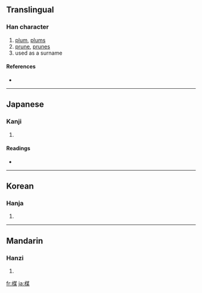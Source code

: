 {{also|梅}}
==Translingual==

===Han character===
{{Han char|rn=75|rad=木|as=09|sn=13|four=|canj=木廿一木 (DTMD)}}

# [[plum]], [[plums]]
# [[prune]], [[prunes]]
# used as a surname

====References====
* {{Han ref|kx=0541.150|dkj=15178|dj=0929.050|hdz=21243.020|uh=6973|ud=26995}}

----

==Japanese==

===Kanji===
{{ja-kanji|grade=|rs=木09}}

# {{defn|Japanese}}

====Readings====
* {{ja-readings|on=[[ばい]] (bai)|kun=[[うめ]] (ume)}}

----

==Korean==

===Hanja===
{{ko-hanja|hangeul=매|eumhun=|rv=mae|mr=mae|y=may}}

# {{defn|Korean}}

----

==Mandarin==

===Hanzi===
{{cmn-hanzi|pin=[[méi]] ([[mei2]])|wg=mei<sup>2</sup>}}

# {{defn|Mandarin}}

[[fr:楳]]
[[ja:楳]]